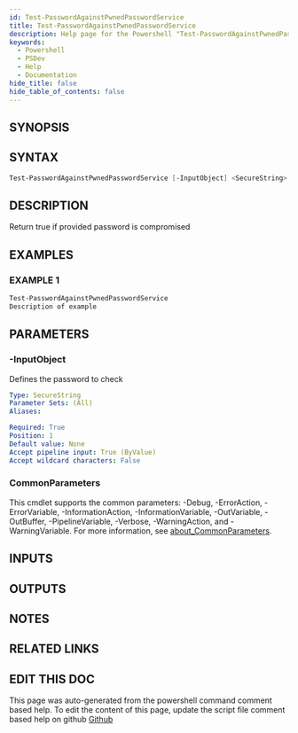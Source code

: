 ```yaml
---
id: Test-PasswordAgainstPwnedPasswordService
title: Test-PasswordAgainstPwnedPasswordService
description: Help page for the Powershell "Test-PasswordAgainstPwnedPasswordService" command
keywords:
  - Powershell
  - PSDev
  - Help
  - Documentation
hide_title: false
hide_table_of_contents: false
---
```


## SYNOPSIS

## SYNTAX

```powershell
Test-PasswordAgainstPwnedPasswordService [-InputObject] <SecureString> [<CommonParameters>]
```

## DESCRIPTION

Return true if provided password is compromised

## EXAMPLES

### EXAMPLE 1

```powershell
Test-PasswordAgainstPwnedPasswordService
Description of example
```

## PARAMETERS

### -InputObject

Defines the password to check

```yaml
Type: SecureString
Parameter Sets: (All)
Aliases:

Required: True
Position: 1
Default value: None
Accept pipeline input: True (ByValue)
Accept wildcard characters: False
```

### CommonParameters

This cmdlet supports the common parameters: -Debug, -ErrorAction, -ErrorVariable, -InformationAction, -InformationVariable, -OutVariable, -OutBuffer, -PipelineVariable, -Verbose, -WarningAction, and -WarningVariable. For more information, see [about_CommonParameters](http://go.microsoft.com/fwlink/?LinkID=113216).

## INPUTS

## OUTPUTS

## NOTES

## RELATED LINKS

## EDIT THIS DOC 

This page was auto-generated from the powershell command comment based help. To edit the content of this page, update the script file comment based help on github [Github](https://github.com/hanpq/PSDev)
